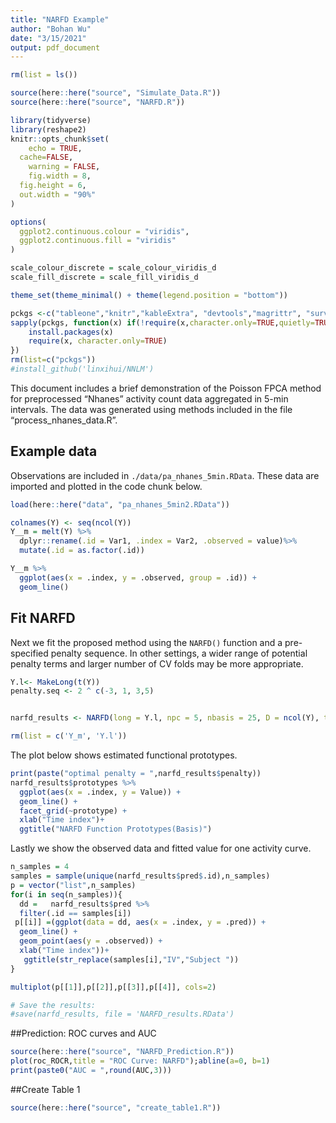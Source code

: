 ---
title: "NARFD Example"
author: "Bohan Wu"
date: "3/15/2021"
output: pdf_document
---
```{r}
rm(list = ls())
```
```{r setup, include=FALSE}
source(here::here("source", "Simulate_Data.R"))
source(here::here("source", "NARFD.R"))

library(tidyverse)
library(reshape2)
knitr::opts_chunk$set(
	echo = TRUE,
  cache=FALSE,
	warning = FALSE,
	fig.width = 8, 
  fig.height = 6,
  out.width = "90%"
)

options(
  ggplot2.continuous.colour = "viridis",
  ggplot2.continuous.fill = "viridis"
)

scale_colour_discrete = scale_colour_viridis_d
scale_fill_discrete = scale_fill_viridis_d

theme_set(theme_minimal() + theme(legend.position = "bottom"))
```
```{r}
pckgs <-c("tableone","knitr","kableExtra", "devtools","magrittr", "survey", "mgcv","refund","rnhanesdata","ROCR","caret")
sapply(pckgs, function(x) if(!require(x,character.only=TRUE,quietly=TRUE)) {
    install.packages(x)
    require(x, character.only=TRUE)
})
rm(list=c("pckgs"))
#install_github('linxihui/NNLM')
```
This document includes a brief demonstration of the Poisson FPCA method for preprocessed "Nhanes" activity count data aggregated in 5-min intervals. The data was generated using methods included in the file "process_nhanes_data.R". 

## Example data

Observations are included in `./data/pa_nhanes_5min.RData`. These data are imported and plotted in the code chunk below.

```{r}
load(here::here("data", "pa_nhanes_5min2.RData"))

colnames(Y) <- seq(ncol(Y))
Y__m = melt(Y) %>% 
  dplyr::rename(.id = Var1, .index = Var2, .observed = value)%>%
  mutate(.id = as.factor(.id))

Y__m %>% 
  ggplot(aes(x = .index, y = .observed, group = .id)) +
  geom_line()

```
## Fit NARFD

Next we fit the proposed method using the `NARFD()` function and a pre-specified penalty sequence. In other settings, a wider range of potential penalty terms and larger number of CV folds may be more appropriate.

```{r}
Y.l<- MakeLong(t(Y))
penalty.seq <- 2 ^ c(-3, 1, 3,5)


narfd_results <- NARFD(long = Y.l, npc = 5, nbasis = 25, D = ncol(Y), type = "NARFD", periodic = FALSE, folds = 3, iter = 25,  penalty.seq = penalty.seq, verbose = TRUE)

rm(list = c('Y_m', 'Y.l'))
```

The plot below shows estimated functional prototypes.

```{r}
print(paste("optimal penalty = ",narfd_results$penalty))
narfd_results$prototypes %>% 
  ggplot(aes(x = .index, y = Value)) + 
  geom_line() + 
  facet_grid(~prototype) + 
  xlab("Time index")+
  ggtitle("NARFD Function Prototypes(Basis)")
```

Lastly we show the observed data and fitted value for one activity curve. 

```{r}
n_samples = 4
samples = sample(unique(narfd_results$pred$.id),n_samples)
p = vector("list",n_samples)
for(i in seq(n_samples)){
  dd =   narfd_results$pred %>% 
  filter(.id == samples[i])
 p[[i]] =(ggplot(data = dd, aes(x = .index, y = .pred)) + 
  geom_line() + 
  geom_point(aes(y = .observed)) +
  xlab("Time index"))+
   ggtitle(str_replace(samples[i],"IV","Subject "))
}

multiplot(p[[1]],p[[2]],p[[3]],p[[4]], cols=2)
```

```{r}
# Save the results:
#save(narfd_results, file = 'NARFD_results.RData')
```
##Prediction: ROC curves and AUC
```{r}
source(here::here("source", "NARFD_Prediction.R"))
plot(roc_ROCR,title = "ROC Curve: NARFD");abline(a=0, b=1)
print(paste0("AUC = ",round(AUC,3)))
```
##Create Table 1
```{r}
source(here::here("source", "create_table1.R"))
```
